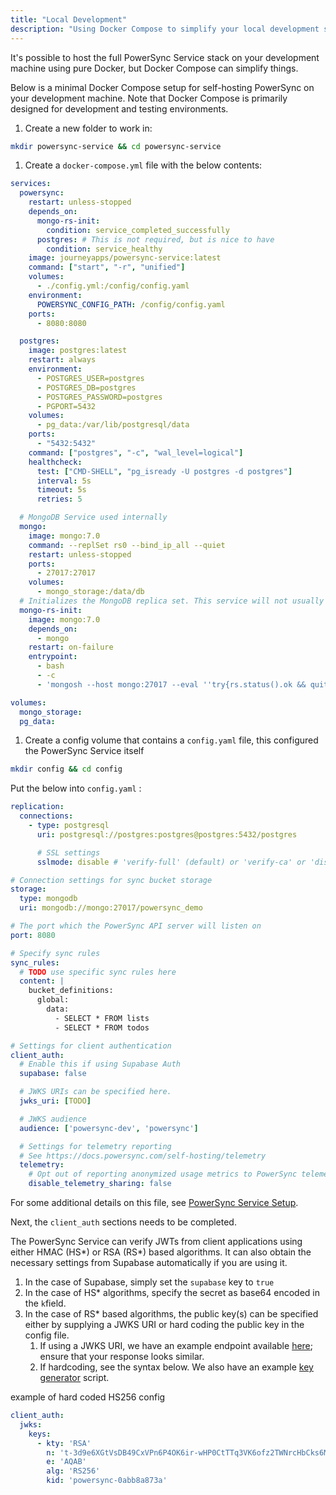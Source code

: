 ```yaml
---
title: "Local Development"
description: "Using Docker Compose to simplify your local development stack"
---
```


It's possible to host the full PowerSync Service stack on your development machine using pure Docker, but Docker Compose can simplify things.

Below is a minimal Docker Compose setup for self-hosting PowerSync on your development machine. Note that Docker Compose is primarily designed for development and testing environments.

1. Create a new folder to work in:

```bash
mkdir powersync-service && cd powersync-service
```

1. Create a `docker-compose.yml` file with the below contents:

```yaml
services:
  powersync:
    restart: unless-stopped
    depends_on:
      mongo-rs-init:
        condition: service_completed_successfully
      postgres: # This is not required, but is nice to have
        condition: service_healthy
    image: journeyapps/powersync-service:latest
    command: ["start", "-r", "unified"]
    volumes:
      - ./config.yml:/config/config.yaml
    environment:
      POWERSYNC_CONFIG_PATH: /config/config.yaml
    ports:
      - 8080:8080

  postgres:
    image: postgres:latest
    restart: always
    environment:
      - POSTGRES_USER=postgres
      - POSTGRES_DB=postgres
      - POSTGRES_PASSWORD=postgres
      - PGPORT=5432
    volumes:
      - pg_data:/var/lib/postgresql/data
    ports:
      - "5432:5432"
    command: ["postgres", "-c", "wal_level=logical"]
    healthcheck:
      test: ["CMD-SHELL", "pg_isready -U postgres -d postgres"]
      interval: 5s
      timeout: 5s
      retries: 5

  # MongoDB Service used internally
  mongo:
    image: mongo:7.0
    command: --replSet rs0 --bind_ip_all --quiet
    restart: unless-stopped
    ports:
      - 27017:27017
    volumes:
      - mongo_storage:/data/db
  # Initializes the MongoDB replica set. This service will not usually be actively running
  mongo-rs-init:
    image: mongo:7.0
    depends_on:
      - mongo
    restart: on-failure
    entrypoint:
      - bash
      - -c
      - 'mongosh --host mongo:27017 --eval ''try{rs.status().ok && quit(0)} catch {} rs.initiate({_id: "rs0", version: 1, members: [{ _id: 0, host : "mongo:27017" }]})'''

volumes:
  mongo_storage:
  pg_data:

```

1. Create a config volume that contains a `config.yaml` file, this configured the PowerSync Service itself

```bash
mkdir config && cd config
```

Put the below into `config.yaml` :

```yaml
replication:
  connections:
    - type: postgresql
      uri: postgresql://postgres:postgres@postgres:5432/postgres

      # SSL settings
      sslmode: disable # 'verify-full' (default) or 'verify-ca' or 'disable'

# Connection settings for sync bucket storage
storage:
  type: mongodb
  uri: mongodb://mongo:27017/powersync_demo

# The port which the PowerSync API server will listen on
port: 8080

# Specify sync rules
sync_rules:
  # TODO use specific sync rules here
  content: |
    bucket_definitions:
      global:
        data:
          - SELECT * FROM lists
          - SELECT * FROM todos

# Settings for client authentication
client_auth:
  # Enable this if using Supabase Auth
  supabase: false

  # JWKS URIs can be specified here.
  jwks_uri: [TODO]

  # JWKS audience
  audience: ['powersync-dev', 'powersync']

  # Settings for telemetry reporting
  # See https://docs.powersync.com/self-hosting/telemetry
  telemetry:
    # Opt out of reporting anonymized usage metrics to PowerSync telemetry service
    disable_telemetry_sharing: false
```

For some additional details on this file, see [PowerSync Service Setup](/self-hosting/installation/powersync-service-setup).

Next, the `client_auth` sections needs to be completed.

The PowerSync Service can verify JWTs from client applications using either HMAC (HS\*) or RSA (RS\*) based algorithms. It can also obtain the necessary settings from Supabase automatically if you are using it.

1. In the case of Supabase, simply set the `supabase` key to `true`
2. In the case of HS\* algorithms, specify the secret as base64 encoded in the `k`field.
3. In the case of RS\* based algorithms, the public key(s) can be specified either by supplying a JWKS URI or hard coding the public key in the config file.
   1. If using a JWKS URI, we have an example endpoint available [here](https://hlstmcktecziostiaplz.supabase.co/functions/v1/powersync-jwks); ensure that your response looks similar.
   2. If hardcoding, see the syntax below. We also have an example [key generator](https://github.com/powersync-ja/self-host-demo/tree/main/key-generator) script.

example of hard coded HS256 config

```yaml
client_auth:
  jwks:
    keys:
      - kty: 'RSA'
        n: 't-3d9e6XGtVsDB49CxVPn6P4OK6ir-wHP0CtTTq3VK6ofz2TWNrcHbCks6MszyWuBN1qb1ir_qudwwIeS69InEFm9WOYG1jIp6OBUNY4LPvkWfhSqcU6BasRAkYllC65CnSiVuTs4TlVgE-CBZQwQCvyrYgQgczC-GnI2HEB2SGTnXnBTXmAFEAd7xh_IROURZm1C6RnD2fXmiR1PxJsBn1w2hWYk0L8rQPlkthXwHNKd964rDir2qSTzVaHVvrFaxKiTlTe8uP4PR6OZT4pE0NDI2KNkyPauIeXp8HrwpZiUd8Znc8LQ-mj-hxfxtynYhxvcd6O_jyxa_41wjPeeQ'
        e: 'AQAB'
        alg: 'RS256'
        kid: 'powersync-0abb8a873a'
```
